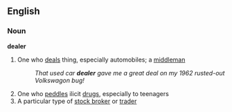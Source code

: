 ==English==

===Noun===
'''dealer'''
#One who [[deal]]s thing, especially automobiles; a [[middleman]]
#:''That used car '''dealer''' gave me a great deal on my 1962 rusted-out Volkswagon bug!''
#One who [[peddle]]s ilicit [[drug]]s, especially to teenagers
#A particular type of [[stock broker]] or [[trader]]